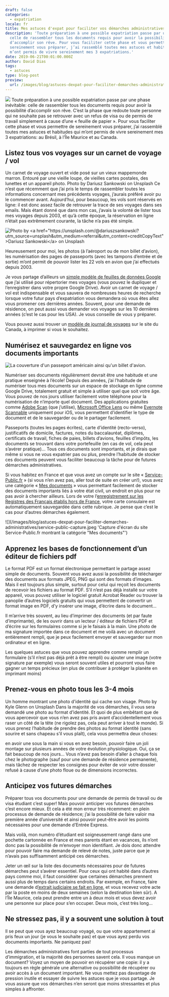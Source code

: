 ```yaml
---
draft: false
categories:
  - expatriation
locale: fr
title: Mes astuces d'expat pour faciliter vos démarches administratives
description: 'Toute préparation à une possible expatriation passe par une phase inévitable:
  celle de rassembler tous les documents requis pour avoir la possibilité
  d’accomplir son rêve. Pour vous faciliter cette phase et vous permettre de
  sereinement vous préparer, j’ai rassemblé toutes mes astuces et habitudes qui
  m’ont permis de vivre sereinement mes 3 expatriations.'
date: 2019-06-21T00:01:00.000Z
author: David Dias
tags:
  - astuces
type: blog-post
preview:
  url: /images/blog/astuces-dexpat-pour-faciliter-demarches-administratives/featured.jpg
---
```

![](/images/blog/astuces-dexpat-pour-faciliter-demarches-administratives/featured.jpg)
Toute préparation à une possible expatriation passe par une phase inévitable: celle de rassembler tous les documents requis pour avoir la possibilité d’accomplir son rêve. C’est la phase que redoute toute personne qui ne souhaite pas se retrouver avec un refus de visa ou de permis de travail simplement à cause d’une « feuille de papier ». Pour vous faciliter cette phase et vous permettre de sereinement vous préparer, j’ai rassemblé toutes mes astuces et habitudes qui m’ont permis de vivre sereinement mes 3 expatriations: au Brésil, à l’Île Maurice et au Canada.

## Listez tous vos voyages sur un carnet de voyage / vol

Un carnet de voyage ouvert et vide posé sur un vieux mappemonde marron. Entouré par une vieille loupe, de vieilles cartes postales, des lunettes et un appareil photo.
Photo by Dariusz Sankowski on Unsplash
Ce n’est que récemment que j’ai pris le temps de rassembler toutes les informations concernant mes précédents voyages, j’aurais préféré avoir pu le commencer avant. Aujourd’hui, pour beaucoup, les vols sont réservés en ligne: il est donc assez facile de retrouver la trace de ses voyages dans ses emails. Mais étant donné que dans mon cas, j’avais la volonté de lister tous mes voyages depuis 2003, et qu’à cette époque, la réservation en ligne n’était pas extrêmement courante, la tâche n’a pas été simple.

![](/images/blog/astuces-dexpat-pour-faciliter-demarches-administratives/map-earth-carnet-camera.jpeg 'Photo by <a href="https://unsplash.com/@dariuszsankowski?utm_source=unsplash&utm_medium=referral&utm_content=creditCopyText">Dariusz Sankowski</a> on Unsplash')

Heureusement pour moi, les photos (à l’aéroport ou de mon billet d’avion), les numérisation des pages de passeports (avec les tampons d’entrée et de sortie) m’ont permit de pouvoir lister les 22 vols en avion que j’ai effectués depuis 2003.

Je vous partage d’ailleurs un [simple modèle de feuilles de données Google](https://docs.google.com/spreadsheets/d/169gTJX_CXbQttXkGZcZ1wFxjGiI33yvj4DVVC51PKp0/edit?usp=sharing) que j’ai utilisé pour répertorier mes voyages (vous pouvez le dupliquer et l’enregistrer dans votre propre Google Drive). Avoir un carnet de voyage / vol est indispensable et vous sauvera de nombreuses heures de recherche lorsque votre futur pays d’expatriation vous demandera où vous êtes allez vous promener ces dernières années. Souvent, pour une demande de résidence, on peut aussi vous demander vos voyages sur les 10 dernières années (c’est le cas pour les USA). Je vous conseille de vous y préparer.

Vous pouvez aussi trouver un [modèle de journal de voyages](https://www.canada.ca/fr/immigration-refugies-citoyennete/services/citoyennete-canadienne/devenir-citoyen-canadien/admissibilite/enregistrer-voyages-hors-du-canada.html) sur le site du Canada, à imprimer si vous le souhaitez.

## Numérisez et sauvegardez en ligne vos documents importants

![La couverture d'un passeport américain ainsi qu'un billet d'avion.](/images/blog/astuces-dexpat-pour-faciliter-demarches-administratives/american-passport-airplane-ticket.jpeg 'Photo by <a href="https://unsplash.com/@nicolegeri?utm_source=unsplash&utm_medium=referral&utm_content=creditCopyText">Nicole Harrington</a> on Unsplash')

Numériser ses documents régulièrement devrait être une habitude et une pratique enseignée à l’école! Depuis des années, j’ai l’habitude de numériser tous mes documents sur un espace de stockage en ligne comme Google Drive, totalement gratuit et simple à utiliser quel que soit votre âge. Vous pouvez de nos jours utiliser facilement votre téléphone pour la numérisation de n’importe quel document. Des applications gratuites comme [Adobe Scan](https://acrobat.adobe.com/fr/fr/mobile/scanner-app.html) (que j’utilise), [Microsoft Office Lens](https://www.microsoft.com/fr-ca/p/office-lens/9wzdncrfj3t8?activetab=pivot%3Aoverviewtab) ou même [Evernote Scannable](https://evernote.com/intl/fr/products/scannable) uniquement pour iOS, vous permettent d’identifier le type de document et de le sauvegarder ou de le partager facilement.

Passeports (toutes les pages écrites), carte d’identité (recto-verso), justificatifs de domicile, factures, notes du baccalauréat, diplômes, certificats de travail, fiches de paies, billets d’avions, feuilles d’impôts, les documents se trouvant dans votre portefeuille (en cas de vol, cela peut s’avérer pratique)… Tous ces documents sont importants, et je dirais que même si vous ne vous expatrier pas ou plus, prendre l’habitude de stocker ces documents peuvent vous faciliter beaucoup la tâche pour de futures démarches administratives.

Si vous habitez en France et que vous avez un compte sur le site « [Service-Public.fr](https://www.service-public.fr/) » (si vous n’en avez pas, aller tout de suite en créer un!), vous avez une catégorie « [Mes documents](https://www.service-public.fr/compte/documents) » vous permettant facilement de stocker des documents importants liés à votre état civil, un endroit en plus pour ne pas avoir à chercher ailleurs. Lors de votre l’[enregistrement sur les Registres des Français établis hors de France](https://toronto.consulfrance.org/spip.php?article22), votre carte consulaire est automatiquement sauvegardée dans cette rubrique. Je pense que c’est le cas pour d’autres démarches également.

![](/images/blog/astuces-dexpat-pour-faciliter-demarches-administratives/service-public-capture.jpeg 'Capture d'écran du site Service-Public.fr montrant la catégorie "Mes documents"')

## Apprenez les bases de fonctionnement d’un éditeur de fichiers pdf

Le format PDF est un format électronique permettant le partage assez simple de documents. Souvent vous avez aussi la possibilité de télécharger des documents aux formats JPEG, PNG qui sont des formats d’images. Mais il est toujours plus simple, surtout pour celui qui reçoit les documents de recevoir les fichiers au format PDF. S’il n’est pas déjà installé sur votre appareil, vous pouvez utiliser le logiciel gratuit Acrobat Reader ou trouver la panoplie d’autres logiciels gratuits qui vous permettent de convertir un format image en PDF, d’y insérer une image, d’écrire dans le document…

Il m’arrive très souvent, au lieu d’imprimer des documents (et par faute d’imprimante), de les ouvrir dans un lecteur / éditeur de fichiers PDF et d’écrire sur les formulaires comme si je le faisais à la main. Une photo de ma signature importée dans ce document et me voilà avec un document entièrement rempli, que je peux facilement envoyer et sauvegarder sur mon ordinateur et en ligne.

Les quelques astuces que vous pouvez apprendre comme remplir un formulaire (s’il n’est pas déjà prêt à être rempli) ou ajouter une image (votre signature par exemple) vous seront souvent utiles et pourront vous faire gagner un temps précieux (en plus de contribuer à protéger la planète en imprimant moins)

## Prenez-vous en photo tous les 3-4 mois

Un homme montrant une photo d'identité qui cache son visage.
Photo by Kyle Glenn on Unsplash
Dans la majorité de vos démarches, il vous sera demandé une photo au format d’identité. Et quoi de plus embêtant que de vous apercevoir que vous n’en avez pas pris avant d’accidentellement vous raser un côté de la tête (ne rigolez pas, cela peut arriver à tout le monde). Si vous prenez l’habitude de prendre des photos au format identité (sans sourire et sans chapeau s’il vous plaît), cela vous permettra deux choses:

en avoir une sous la main si vous en avez besoin,
pouvoir faire un joli montage sur plusieurs années de votre évolution physiologique. Oui, ça se fait beaucoup de nos jours…
Vous n’avez pas besoin d’aller à chaque fois chez le photographe (sauf pour une demande de résidence permanente), mais tâchez de respecter les consignes pour éviter de voir votre dossier refusé à cause d’une photo floue ou de dimensions incorrectes.

## Anticipez vos futures démarches

Préparer tous vos documents pour une demande de permis de travail ou de visa étudiant c’est super! Mais pouvoir anticiper vos futures démarches c’est encore mieux. Et cela a été mon erreur très récemment: en plein processus de demande de résidence; j’ai la possibilité de faire valoir ma première année d’université et ainsi pouvoir peut-être avoir les points nécessaires pour une demande d’Entrée Express.

Mais voilà, mon numéro d’étudiant est soigneusement rangé dans une pochette cartonnée en France et mes parents étant en vacances, ils n’ont donc pas la possibilité de m’envoyer mon identifiant. Je dois donc attendre pour pouvoir faire ma demande de relevé de notes, juste parce que je n’avais pas suffisamment anticipé ces démarches.

Jeter un œil sur la liste des documents nécessaires pour de futures démarches peut s’avérer essentiel. Pour ceux qui ont habité dans d’autres pays comme moi, il faut considérer que certaines démarches prennent aussi plus de temps dans certains endroits. Par exemple, en France, faire une demande d[’extrait judiciaire se fait en ligne](https://casier-judiciaire.justice.gouv.fr/), et vous recevez votre acte par la poste en moins de deux semaines (selon la destination bien sûr). A l’Île Maurice, cela peut prendre entre un à deux mois et vous devez avoir une personne sur place pour s’en occuper. Deux mois, c’est très long…

## Ne stressez pas, il y a souvent une solution à tout

Il se peut que vous ayez beaucoup voyagé, ou que votre appartement ai pris feux un jour (je vous le souhaite pas) et que vous ayez perdu vos documents importants. Ne paniquez pas!

Les démarches administratives font parties de tout processus d’immigration, et la majorité des personnes savent cela. Il vous manque un document? Voyez un moyen de pouvoir en récupérer une copie: il y a toujours en règle générale une alternative ou possibilité de récupérer ou avoir accès à un document important. Ne vous mettez pas davantage de pression inutile et essayer de suivre les astuces que je vous partage. Je vous assure que vos démarches n’en seront que moins stressantes et plus simples à affronter.
